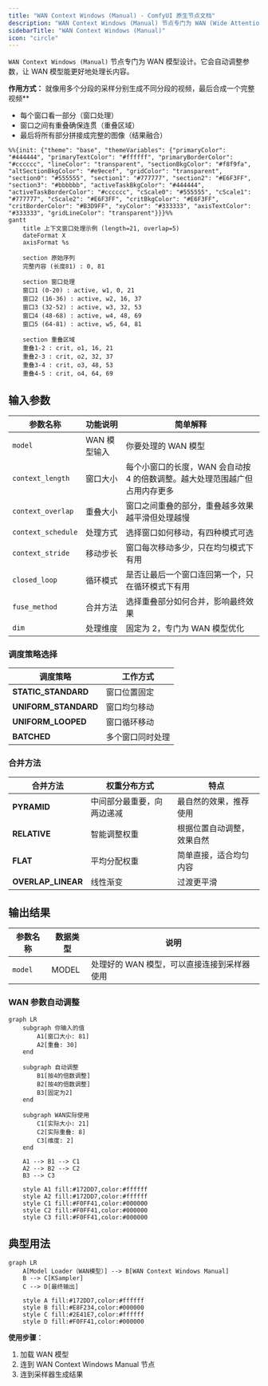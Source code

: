 ```yaml
---
title: "WAN Context Windows (Manual) - ComfyUI 原生节点文档"
description: "WAN Context Windows (Manual) 节点专门为 WAN (Wide Attention Network) 模型优化的上下文窗口手动控制节点。它将普通的上下文参数自动转换为 WAN 兼容格式，实现滑动窗口采样以处理超长序列生成。"
sidebarTitle: "WAN Context Windows (Manual)"
icon: "circle"
---
```


`WAN Context Windows (Manual)` 节点专门为 WAN 模型设计。它会自动调整参数，让 WAN 模型能更好地处理长内容。

**作用方式：**
就像用多个分段的采样分别生成不同分段的视频，最后合成一个完整视频**
- 每个窗口看一部分（窗口处理）
- 窗口之间有重叠确保连贯（重叠区域）
- 最后将所有部分拼接成完整的图像（结果融合）

```mermaid
%%{init: {"theme": "base", "themeVariables": {"primaryColor": "#444444", "primaryTextColor": "#ffffff", "primaryBorderColor": "#cccccc", "lineColor": "transparent", "sectionBkgColor": "#f8f9fa", "altSectionBkgColor": "#e9ecef", "gridColor": "transparent", "section0": "#555555", "section1": "#777777", "section2": "#E6F3FF", "section3": "#bbbbbb", "activeTaskBkgColor": "#444444", "activeTaskBorderColor": "#cccccc", "cScale0": "#555555", "cScale1": "#777777", "cScale2": "#E6F3FF", "critBkgColor": "#E6F3FF", "critBorderColor": "#B3D9FF", "xyColor": "#333333", "axisTextColor": "#333333", "gridLineColor": "transparent"}}}%%
gantt
    title 上下文窗口处理示例 (length=21, overlap=5)
    dateFormat X
    axisFormat %s
    
    section 原始序列
    完整内容 (长度81) : 0, 81
    
    section 窗口处理
    窗口1 (0-20) : active, w1, 0, 21
    窗口2 (16-36) : active, w2, 16, 37
    窗口3 (32-52) : active, w3, 32, 53
    窗口4 (48-68) : active, w4, 48, 69
    窗口5 (64-81) : active, w5, 64, 81
    
    section 重叠区域
    重叠1-2 : crit, o1, 16, 21
    重叠2-3 : crit, o2, 32, 37
    重叠3-4 : crit, o3, 48, 53
    重叠4-5 : crit, o4, 64, 69
```

## 输入参数

| 参数名称 | 功能说明 | 简单解释 |
|---------|----------|----------|
| `model` | WAN 模型输入 | 你要处理的 WAN 模型 |
| `context_length` | 窗口大小 | 每个小窗口的长度，WAN 会自动按 4 的倍数调整。越大处理范围越广但占用内存更多 |
| `context_overlap` | 重叠大小 | 窗口之间重叠的部分，重叠越多效果越平滑但处理越慢 |
| `context_schedule` | 处理方式 | 选择窗口如何移动，有四种模式可选 |
| `context_stride` | 移动步长 | 窗口每次移动多少，只在均匀模式下有用 |
| `closed_loop` | 循环模式 | 是否让最后一个窗口连回第一个，只在循环模式下有用 |
| `fuse_method` | 合并方法 | 选择重叠部分如何合并，影响最终效果 |
| `dim` | 处理维度 | 固定为 2，专门为 WAN 模型优化 |

### 调度策略选择

| 调度策略 | 工作方式 |
|---------|----------|
| **STATIC_STANDARD** | 窗口位置固定 |
| **UNIFORM_STANDARD** | 窗口均匀移动 |
| **UNIFORM_LOOPED** | 窗口循环移动 |
| **BATCHED** | 多个窗口同时处理 |

### 合并方法

| 合并方法 | 权重分布方式 | 特点 |
|---------|----------|----------|
| **PYRAMID** | 中间部分最重要，向两边递减 | 最自然的效果，推荐使用 |
| **RELATIVE** | 智能调整权重 | 根据位置自动调整，效果自然 |
| **FLAT** | 平均分配权重 | 简单直接，适合均匀内容 |
| **OVERLAP_LINEAR** | 线性渐变 | 过渡更平滑 |

## 输出结果

| 参数名称 | 数据类型 | 说明 |
|---------|---------|------|
| `model` | MODEL | 处理好的 WAN 模型，可以直接连接到采样器使用 |


### WAN 参数自动调整

```mermaid
graph LR
    subgraph 你输入的值
        A1[窗口大小: 81]
        A2[重叠: 30]
    end
    
    subgraph 自动调整
        B1[按4的倍数调整]
        B2[按4的倍数调整]
        B3[固定为2]
    end
    
    subgraph WAN实际使用
        C1[实际大小: 21]
        C2[实际重叠: 8]
        C3[维度: 2]
    end
    
    A1 --> B1 --> C1
    A2 --> B2 --> C2
    B3 --> C3
    
    style A1 fill:#172DD7,color:#ffffff
    style A2 fill:#172DD7,color:#ffffff
    style C1 fill:#F0FF41,color:#000000
    style C2 fill:#F0FF41,color:#000000
    style C3 fill:#F0FF41,color:#000000
```

## 典型用法

```mermaid
graph LR
    A[Model Loader（WAN模型）] --> B[WAN Context Windows Manual]
    B --> C[KSampler]
    C --> D[最终输出]
    
    style A fill:#172DD7,color:#ffffff
    style B fill:#E8F234,color:#000000
    style C fill:#2E41E7,color:#ffffff
    style D fill:#F0FF41,color:#000000
```

**使用步骤**：
1. 加载 WAN 模型
2. 连到 WAN Context Windows Manual 节点  
3. 连到采样器生成结果